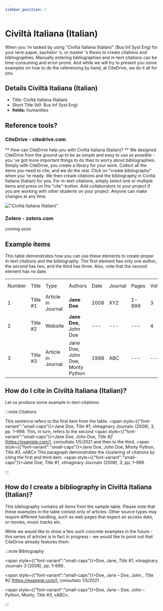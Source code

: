 ```yaml
---
sidebar_position: 1
---
```


# Civiltà Italiana (Italian)

When you 're tasked by using "Civiltà Italiana (Italian)" (Bus Inf Syst Eng) for your term paper, bachelor 's, or master 's thesis to create citations and bibliographies.
Manually entering bibliographies and in-text citations can be time-consuming and error-prone. And while we will try to present you some examples on how to do the referencing by hand, at CiteDrive, we do it all for you.

## Details  Civiltà Italiana (Italian)
* Title: Civiltà Italiana (Italian)
* Short Title (Id): Bus Inf Syst Eng)
* **fields:** humanities

## Reference tools?
### CiteDrive - citedrive.com
** How can CiteDrive help you with Civiltà Italiana (Italian)? **
We designed CiteDrive from the ground up to be as simple and easy to use as possible - you 've got more important things to do than to worry about bibliographies. Simply with CiteDrive, you create a library for your work. Collect all the items you need to cite, and we do the rest. Click on "create bibliography" when you 're ready. We then create citations and the bibliography in Civiltà Italiana (Italian) for you. For in-text-citations, simply select one or multiple items and press on the "cite"-button. Add collaborators to your project if you are working with other students on your project. Anyone can make changes at any time.


!["Civiltà Italiana (Italian)"](images/civilta-italiana-italian.svg "Choose Civiltà Italiana (Italian) in the CiteDrive App")

### Zotero - zotero.com

coming soon

## Example items

This table demonstrates how you can use these elements to create proper in-text citations and the bibliography. The first element has only one author, the second has two, and the third has three. Also, note that the second element has no date.


<table>
  <tr>
   <td>Number
   </td>
   <td>Title
   </td>
   <td>Type
   </td>
   <td>Authors
   </td>
   <td>Date
   </td>
   <td>Journal
   </td>
   <td>Pages
   </td>
   <td>Volume
   </td>
   <td>Issue
   </td>
   <td>Access Date
   </td>
  </tr>
  <tr>
   <td>1
   </td>
   <td>Title #1
   </td>
   <td>Article in Journal
   </td>
   <td><strong>Jane Doe</strong>
   </td>
   <td>2008
   </td>
   <td>XYZ
   </td>
   <td>1-999
   </td>
   <td>3
   </td>
   <td>2
   </td>
   <td>--
   </td>
  </tr>
  <tr>
   <td>
2
   </td>
   <td>Title #2
   </td>
   <td>Website
   </td>
   <td><strong>Jane Doe, </strong>John Doe
   </td>
   <td>---
   </td>
   <td>---
   </td>
   <td>---
   </td>
   <td>4
   </td>
   <td>---
   </td>
   <td>2020-05-01
   </td>
  </tr>
  <tr>
   <td>3
   </td>
   <td>Title #3
   </td>
   <td>Article in Journal
   </td>
   <td>Jane Doe, John Doe, Monty Python
   </td>
   <td>1988
   </td>
   <td>ABC
   </td>
   <td>---
   </td>
   <td>---
   </td>
   <td>16
   </td>
   <td>---
   </td>
  </tr>
</table>



## How do I cite in  Civiltà Italiana (Italian)?

Let us produce some example in-text-citations:

:::note Citations


This sentence refers to the first item from the table. <span style={{"font-variant":"small-caps"}}>Jane Doe</span>, <i>Title #1</i>, «Imaginary Journal» (2008), 3, pp. 1–999. This, in turn, refers to the second <span style={{"font-variant":"small-caps"}}>Jane Doe, John  Doe</span>, <i>Title #2</i> [https://example.com/], consultato 1/5/2021
and then to the third.  <span style={{"font-variant":"small-caps"}}>Jane Doe, John Doe, Monty Python</span>, <i>Title #3</i>, «ABC»
This paragraph demonstrates the clustering of citations by citing the first and third item. <span style={{"font-variant":"small-caps"}}>Jane Doe</span>, <i>Title #1</i>, «Imaginary Journal» (2008), 3, pp. 1–999.

:::

## How do I create a bibliography in Civiltà Italiana (Italian)?

This bibliography contains all items from the sample table. Please note that these examples in the table consist only of articles. Other source types may require different handling, such as web pages that expect an access date, or movies, music tracks etc.

While we would like to show a few such concrete examples in the future - this series of articles is in fact in progress - we would like to point out that CiteDrive already features them.

:::note Bibliography

<span style={{"font-variant":"small-caps"}}>Doe, Jane</span>, <i>Title #1</i>, «Imaginary Journal» 3 (2008), pp. 1–999..

<span style={{"font-variant":"small-caps"}}>Doe, Jane – Doe, John </span>, <i>Title #2</i> [https://example.com/], consultato 1/5/2021.

<span style={{"font-variant":"small-caps"}}>Doe, Jane – Doe, John – Python, Monty</span>, <i>Title #3</i>, «ABC».



:::


        